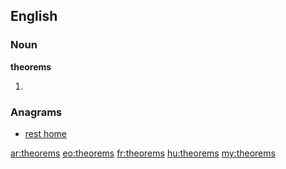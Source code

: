 ==English==

===Noun===
'''theorems'''

# {{plural of|[[theorem]]}}

===Anagrams===
* [[rest home#English|rest home]]

[[ar:theorems]]
[[eo:theorems]]
[[fr:theorems]]
[[hu:theorems]]
[[my:theorems]]
